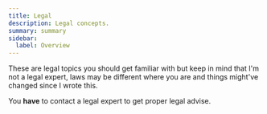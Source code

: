 ```yaml
---
title: Legal
description: Legal concepts.
summary: summary
sidebar:
  label: Overview
---
```



<SimonSays title="I am not a legal expert and this is not legal advise">
These are legal topics you should get familiar with but keep in mind that I'm not a legal expert, laws may be different where you are and things might've changed since I wrote this.

You **have** to contact a legal expert to get proper legal advise.
</SimonSays>


<OverviewCards />

